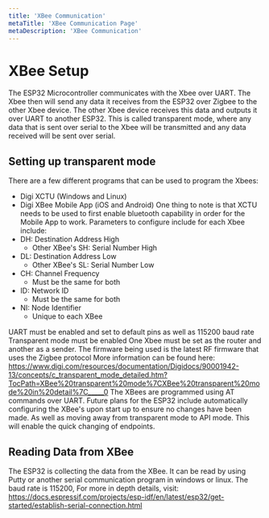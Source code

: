 ```yaml
---
title: 'XBee Communication'
metaTitle: 'XBee Communication Page'
metaDescription: 'XBee Communication'
---
```


# XBee Setup
The ESP32 Microcontroller communicates with the Xbee over UART. The Xbee then will send any data it receives from the ESP32 over Zigbee to the other Xbee device. The other Xbee device receives
this data and outputs it over UART to another ESP32. This is called transparent mode, where any data that is sent over serial to the Xbee will be transmitted and any data received will be sent over
serial.
## Setting up transparent mode
There are a few different programs that can be used to program the Xbees:
- Digi XCTU (Windows and Linux)
- Digi XBee Mobile App (iOS and Android)
One thing to note is that XCTU needs to be used to first enable bluetooth capability in order for the Mobile App to work.
Parameters to configure include for each Xbee include:
- DH: Destination Address High
    - Other XBee's SH: Serial Number High
- DL: Destination Address Low
    - Other XBee's SL: Serial Number Low
- CH: Channel Frequency
    - Must be the same for both
- ID: Network ID
    - Must be the same for both
- NI: Node Identifier
    - Unique to each XBee

UART must be enabled and set to default pins as well as 115200 baud rate
Transparent mode must be enabled
One Xbee must be set as the router and another as a sender.
The firmware being used is the latest RF firmware that uses the Zigbee protocol
More information can be found here:
https://www.digi.com/resources/documentation/Digidocs/90001942-13/concepts/c_transparent_mode_detailed.htm?TocPath=XBee%20transparent%20mode%7CXBee%20transparent%20mode%20in%20detail%7C_____0
The XBees are programmed using AT commands over UART.
Future plans for the ESP32 include automatically configuring the XBee's upon start up to ensure no changes have been made. As well as moving away from transparent mode to API mode. This will enable 
the quick changing of endpoints. 

## Reading Data from XBee
The ESP32 is collecting the data from the XBee. It can be read by using Putty or another serial communication program in windows or linux.
The baud rate is 115200, 
For more in depth details, visit:
https://docs.espressif.com/projects/esp-idf/en/latest/esp32/get-started/establish-serial-connection.html
